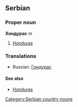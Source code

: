 ==Serbian==
===Proper noun===
'''Хондурас''' ''m''
#[[Honduras]]
===Translations===
*Russian: [[Гондурас]]
====See also====
*[[Honduras]]
[[Category:Serbian country nouns]]